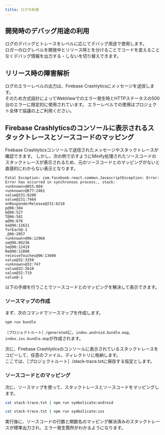```yaml
---
title: ログの利用
---
```


## 開発時のデバッグ用途の利用

ログのデバッグとトレースをレベルに応じてデバッグ用途で使用します。  
ロガーのログレベルを開発中とリリース時とを分けることでコードを変えることなくデバッグ情報を出力する・しないを切り替えできます。

## リリース時の障害解析

ログのエラーレベルの出力は、Firebase Crashlyticsにメッセージを送信します。  
そのため方式設計によってWebViewでのエラー発生時とHTTPステータスの500台のエラーに限定的に使用されています。
エラーレベルでの使用はプロジェクト全体で協議の上ご利用ください。

## Firebase Crashlyticsのコンソールに表示されるスタックトレースとソースコードのマッピング

Firebase Crashlyticsコンソールで送信されたメッセージやスタックトレースが確認できます。
しかし、次の例で示すようにMinify処理されたソースコードのスタックトレースが表示されるため、元のソースコードとのマッピングがないと直感的にわからない表示となります。  

```text title="スタックトレースの例"
Fatal Exception: com.facebook.react.common.JavascriptException: Error: Error has occurred in synchronous process., stack:
<unknown>@855:884
<unknown>@677:2461
value@231:8208
value@231:7464
onResponderRelease@231:6218
p@96:384
b@96:527
T@96:581
w@96:876
ke@96:12621
forEach@-1
_@96:2057
<unknown>@96:12968
xe@96:89236
Se@96:12419
Re@96:12808
receiveTouches@96:13600
value@32:3350
<unknown>@32:747
value@32:2610
value@32:719
value@-1
```

以下の手順を行うことでソースコードとのマッピングを解決して表示できます。

### ソースマップの作成

まず、次のコマンドでソースマップを作成します。

```sh
npm run bundle
```

`［プロジェクトルート］/generated`に、`index.android.bundle.map`, `index.ios.bundle.map`が作成されます。

次に、Firebase Crashlyticsのコンソールに表示されているスタックトレースをコピーして、任意のファイル、ディレクトリに格納します。  
ここでは、［プロジェクトルート］/stack-trace.txtに保存する仮定とします。

### ソースコードとのマッピング

次に、ソースマップを使って、スタックトレースとソースコードをマッピングします。

```sh title="【Android】の場合"
cat stack-trace.txt | npm run symbolicate:android
```

```sh title="【iOS】の場合"
cat stack-trace.txt | npm run symbolicate:ios
```

実行後に、ソースコードの行数と関数名のマッピング解決済みのスタックトレースが標準出力され、エラー発生箇所がわかるようになります。
